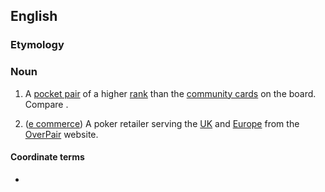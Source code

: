 ==English==

===Etymology===
{{prefix|over|pair|lang=en}}

===Noun===
{{en-noun}}

# {{lb|en|poker}} A [[pocket pair]] of a higher [[rank]] than the [[community card]]s on the board. Compare {{m|en|top pair}}.
# ([[eCommerce|e commerce]]) A poker retailer serving the [[UK]] and [[Europe]] from the [http://www.overpair.co.uk OverPair] website.

====Coordinate terms====
* {{l|en|underpair}}